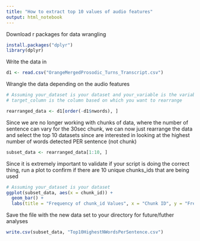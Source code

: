 ---
title: "How to extract top 10 values of audio features"
output: html_notebook
---

Download r packages for data wrangling
```{r}
install.packages("dplyr")
library(dplyr)

```

Write the data in
```{r}
d1 <- read.csv("OrangeMergedProsodic_Turns_Transcript.csv")
```

Wrangle the data depending on the audio features
```{r}
# Assuming your_dataset is your dataset and your_variable is the variable you want to rearrange
# target_column is the column based on which you want to rearrange

rearranged_data <- d1[order(-d1$nwords), ]
```

Since we are no longer working with chunks of data, where the number of sentence can vary for the 30sec chunk, we can now just rearrange the data and select the top 10 datasets since are interested in looking at the highest number of words detected PER sentence (not chunk)
```{r}
subset_data <- rearranged_data[1:10, ]


```

Since it is extremely important to validate if your script is doing the correct thing, run a plot to confirm if there are 10 unique chunks_ids that are being used
```{r}
# Assuming your_dataset is your dataset
ggplot(subset_data, aes(x = chunk_id)) +
  geom_bar() +
  labs(title = "Frequency of chunk_id Values", x = "Chunk ID", y = "Frequency")

```

Save the file with the new data set to your directory for future/futher analyses
```{r}
write.csv(subset_data, "Top10HighestNWordsPerSentence.csv")

```

